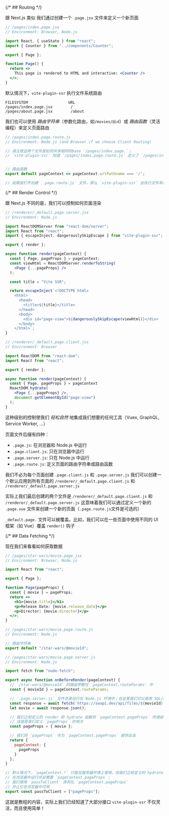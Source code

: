 
{/* ## Routing */}

跟 Next.js 类似
我们通过创建一个 `.page.jsx` 文件来定义一个新页面

```jsx
// /pages/index.page.jsx
// Environment: Browser, Node.js

import React, { useState } from "react";
import { Counter } from "../components/Counter";

export { Page };

function Page() {
  return <>
    This page is rendered to HTML and interactive: <Counter />
  </>;
}
```

默认情况下，`vite-plugin-ssr` 执行文件系统路由
```
FILESYSTEM                  URL
/pages/index.page.jsx        /
/pages/about.page.jsx        /about
```

我们也可以使用 _路由字符串_（参数化路由，如`/movies/@id`）或 _路由函数_（灵活编程）来定义页面路由

```js
// /pages/index.page.route.js
// Environment: Node.js (and Browser if we choose Client Routing)

// 请注意这两个文件是如何共享相同的base `/pages/index.page.`；
// `vite-plugin-ssr` 知道 `/pages/index.page.route.js` 定义了 `/pages/index.page.jsx` 的路由


// 路由函数
export default pageContext => pageContext.urlPathname === '/';

// 如果我们不创建 `.page.route.js` 文件，那么 `vite-plugin-ssr` 会执行文件系统路由
```


{/* ## Render Control */}

跟 Next.js 不同的是，我们可以控制如何页面渲染

```jsx
// /renderer/_default.page.server.jsx
// Environment: Node.js

import ReactDOMServer from "react-dom/server";
import React from "react";
import { escapeInject, dangerouslySkipEscape } from "vite-plugin-ssr";

export { render };

async function render(pageContext) {
  const { Page, pageProps } = pageContext;
  const viewHtml = ReactDOMServer.renderToString(
    <Page {...pageProps} />
  );

  const title = "Vite SSR";

  return escapeInject`<!DOCTYPE html>
    <html>
      <head>
        <title>${title}</title>
      </head>
      <body>
        <div id="page-view">${dangerouslySkipEscape(viewHtml)}</div>
      </body>
    </html>`;
}
```
```jsx
// /renderer/_default.page.client.jsx
// Environment: Browser

import ReactDOM from "react-dom";
import React from "react";

export { render };

async function render(pageContext) {
  const { Page, pageProps } = pageContext
  ReactDOM.hydrate(
    <Page {...pageProps} />,
    document.getElementById("page-view")
  );
}
```

这种级别的控制使我们 _轻松自然_ 地集成我们想要的任何工具（Vuex, GraphQL, Service Worker, ...）

页面文件后缀有四种：

- `.page.js`: 在浏览器和 Node.js 中运行
- `.page.client.js`: 只在浏览器中运行
- `.page.server.js`: 只在 Node.js 中运行
- `.page.route.js`: 定义页面的路由字符串或路由函数

我们不必为每个页面创建 `.page.client.js` 和 `.page.server.js`
我们可以创建一个默认应用到所有页面的 `/renderer/_default.page.client.js` 和 `/renderer/_default.page.server.js`

实际上我们最后创建的两个文件是 `/renderer/_default.page.client.js` 和 `/renderer/_default.page.server.js`
这意味着我们可以通过定义一个新的 `.page.vue` 文件来创建一个新的页面（`.page.route.js`文件是可选的）

`_default.page.` 文件可以被覆盖。比如，我们可以在一些页面中使用不同的 UI 框架（如 Vue）覆盖 `render()` 钩子


{/* ## Data Fetching */}

现在我们来看看如何获取数据

```jsx
// /pages/star-wars/movie.page.jsx
// Environment: Browser, Node.js

import React from "react";

export { Page };

function Page(pageProps) {
  const { movie } = pageProps;
  return <>
    <h1>{movie.title}</h1>
    <p>Release Date: {movie.release_date}</p>
    <p>Director: {movie.director}</p>
  </>;
}
```
```js
// /pages/star-wars/movie.page.route.js
// Environment: Node.js

// 路由字符串
export default "/star-wars/@movieId";
```
```js
// /pages/star-wars/movie.page.server.js
// Environment: Node.js

import fetch from "node-fetch";

export async function onBeforeRender(pageContext) {
  // `/star-wars/@movieId` 的路由参数在 `pageContext.routeParams` 中
  const { movieId } = pageContext.routeParams;

  // `.page.server.js` 文件总是运行在 Node.js 环境中；在这里我们可以使用 SQL/ORM 查询
  const response = await fetch(`https://swapi.dev/api/films/${movieId}`);
  let movie = await response.json();

  // 我们之前定义的 render 和 hydrate 函数将 `pageContext.pageProps` 传递给Vue根组件 `Page`
  // 这就是我们定义 `pageProps` 的地方
  const pageProps = { movie };

  // 我们将 `pageProps` 作为 `pageContext.pageProps` 提供出去
  return {
    pageContext: {
      pageProps
    }
  };
}

// 默认情况下，`pageContext.*` 只能在服务器环境上使用，但我们之前定义的 hydrate 函数
// 在浏览器中运行并且需要 `pageContext.pageProps`；
// 我们使用 `passToClient` 序列化 `pageContext.pageProps`
// 并让它在浏览器中可用
export const passToClient = ["pageProps"];
```

这就是教程的内容，实际上我们已经知道了大部分接口
`vite-plugin-ssr` 不仅灵活，而且使用简单！

<ScaffoldCallToActionTour />

